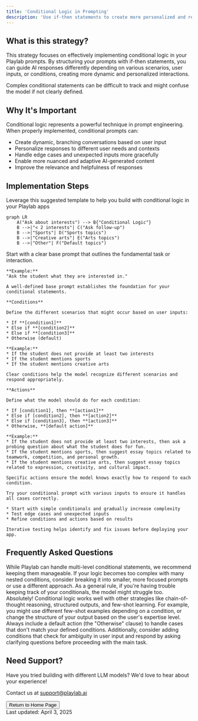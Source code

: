 ```yaml
---
title: 'Conditional Logic in Prompting'
description: 'Use if-then statements to create more personalized and responsive applications'
---
```


## <Icon icon="circle-question" size="24" className="inline-block align-text-bottom" /> What is this strategy?

This strategy focuses on effectively implementing conditional logic in your Playlab prompts. By structuring your prompts with if-then statements, you can guide AI responses differently depending on various scenarios, user inputs, or conditions, creating more dynamic and personalized interactions.

<Warning>Complex conditional statements can be difficult to track and might confuse the model if not clearly defined.</Warning>

## <Icon icon="lightbulb" size="24" className="inline-block align-text-bottom" /> Why It's Important

Conditional logic represents a powerful technique in prompt engineering. When properly implemented, conditional prompts can:

* Create dynamic, branching conversations based on user input
* Personalize responses to different user needs and contexts
* Handle edge cases and unexpected inputs more gracefully
* Enable more nuanced and adaptive AI-generated content
* Improve the relevance and helpfulness of responses

## <Icon icon="list-ol" size="24" className="inline-block align-text-bottom" /> Implementation Steps
Leverage this suggested template to help you build with conditional logic in your Playlab apps

```mermaid
graph LR
    A("Ask about interests") --> B{"Conditional Logic"}
    B -->|"< 2 interests"| C("Ask follow-up")
    B -->|"Sports"| D("Sports topics")
    B -->|"Creative arts"| E("Arts topics")
    B -->|"Other"| F("Default topics")
```

<Steps>
  <Step title="Define Your Base Prompt">
    Start with a clear base prompt that outlines the fundamental task or interaction.
    
    **Example:**
    "Ask the student what they are interested in."
    
    A well-defined base prompt establishes the foundation for your conditional statements.
  </Step>
  
  <Step title="Identify Key Conditions">

    **Conditions**
    
    Define the different scenarios that might occur based on user inputs:
    
    * If **[condition1]**
    * Else if **[condition2]**
    * Else if **[condition3]**
    * Otherwise (default)
    
    **Example:**
    * If the student does not provide at least two interests
    * If the student mentions sports
    * If the student mentions creative arts
    
    Clear conditions help the model recognize different scenarios and respond appropriately.
  </Step>
  
  <Step title="Specify Actions for Each Condition">
    
    **Actions**
    
    Define what the model should do for each condition:
    
    * If [condition1], then **[action1]**
    * Else if [condition2], then **[action2]**
    * Else if [condition3], then **[action3]**
    * Otherwise, **[default action]**
    
    **Example:**
    * If the student does not provide at least two interests, then ask a probing question about what the student does for fun.
    * If the student mentions sports, then suggest essay topics related to teamwork, competition, and personal growth.
    * If the student mentions creative arts, then suggest essay topics related to expression, creativity, and cultural impact.
    
    Specific actions ensure the model knows exactly how to respond to each condition.
  </Step>
  
  <Step title="Test and Refine">
    
    Try your conditional prompt with various inputs to ensure it handles all cases correctly.
    
    * Start with simple conditionals and gradually increase complexity
    * Test edge cases and unexpected inputs
    * Refine conditions and actions based on results
    
    Iterative testing helps identify and fix issues before deploying your app.
  </Step>
</Steps>

## <Icon icon="circle-question" size="24" className="inline-block align-text-bottom" /> Frequently Asked Questions

<Accordion title="How complex can conditional statements be in Playlab?">
  While Playlab can handle multi-level conditional statements, we recommend keeping them manageable. If your logic becomes too complex with many nested conditions, consider breaking it into smaller, more focused prompts or use a different approach. As a general rule, if you're having trouble keeping track of your conditionals, the model might struggle too.
</Accordion>

<Accordion title="Can I combine conditional logic with other prompting strategies?">
  Absolutely! Conditional logic works well with other strategies like chain-of-thought reasoning, structured outputs, and few-shot learning. For example, you might use different few-shot examples depending on a condition, or change the structure of your output based on the user's expertise level.
</Accordion>

<Accordion title="How do I handle unexpected or ambiguous user inputs?">
  Always include a default action (the "Otherwise" clause) to handle cases that don't match your defined conditions. Additionally, consider adding conditions that check for ambiguity in user input and respond by asking clarifying questions before proceeding with the main task.
</Accordion>

## <Icon icon="bullhorn" size="24" className="inline-block align-text-bottom" /> Need Support?

<Info>
  Have you tried building with different LLM models? We'd love to hear about your experience!

  Contact us at [support@playlab.ai](mailto:support@playlab.ai)
</Info>

<div className="mt-8">
  <Button href="../index.md">Return to Home Page</Button>
</div>
Last updated: April 3, 2025